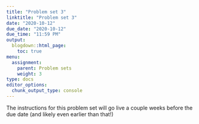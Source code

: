 ```yaml
---
title: "Problem set 3"
linktitle: "Problem set 3"
date: "2020-10-12"
due_date: "2020-10-12"
due_time: "11:59 PM"
output:
  blogdown::html_page:
    toc: true
menu:
  assignment:
    parent: Problem sets
    weight: 3
type: docs
editor_options: 
  chunk_output_type: console
---
```


The instructions for this problem set will go live a couple weeks before the due date (and likely even earlier than that!)
